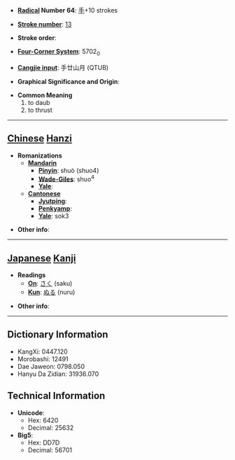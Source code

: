 * '''[[Wiktionary:Chinese radical index| Radical]] Number 64''': [[Wiktionary:Chinese radical index 手|手]]+10 strokes

* '''[[Wiktionary:Chinese total strokes index|Stroke number]]''': [[Wiktionary:Chinese total strokes index 13|13]]

* '''Stroke order''': 

* '''[[Wiktionary:Chinese four corner index|Four-Corner System]]''': 5702<sub>0</sub>

* '''[[Wiktionary:Chinese Cangjie index|Cangjie input]]''': 手廿山月 (QTUB)

* '''Graphical Significance and Origin''': 

* '''Common Meaning'''
*#to daub
*# to thrust


----

== [[Chinese]] [[Hanzi]] ==

* '''Romanizations'''
** '''[[Mandarin]]'''
*** '''[[Pinyin]]''': shuò (shuo4)
*** '''[[Wade-Giles]]''': shuo<sup>4</sup>
*** '''[[Yale]]''': 
** '''[[Cantonese]]'''
*** '''[[Jyutping]]''':
*** '''[[Penkyamp]]''': 
*** '''[[Yale]]''': sok3

* '''Other info''': 

----

== [[Japanese]] [[Kanji]] ==

* '''Readings'''
** '''[[On]]''': [[さく]] (saku)
** '''[[Kun]]''': [[ぬる]] (nuru)

* '''Other info''':  

----

== Dictionary Information ==

* KangXi: 0447.120
* Morobashi: 12491
* Dae Jaweon: 0798.050
* Hanyu Da Zidian: 31936.070

== Technical Information ==

* '''Unicode''':
** Hex: 6420
** Decimal: 25632
* '''Big5''':
** Hex: DD7D
** Decimal: 56701
